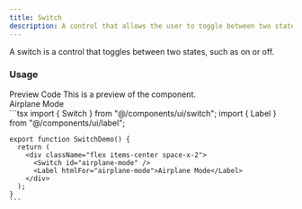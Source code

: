 ```yaml
---
title: Switch
description: A control that allows the user to toggle between two states.
---
```

<DocsBornHeader title="Switch" iconName="ToggleRight" />
A switch is a control that toggles between two states, such as on or off.

### Usage

<Tabs defaultValue="preview">
  <TabsList>
    <TabsTrigger value="preview">Preview</TabsTrigger>
    <TabsTrigger value="code">Code</TabsTrigger>
  </TabsList>
  <TabsContent value="preview">
    <Callout>This is a preview of the component.</Callout>
    <div className="flex items-center space-x-2">
      <Switch id="airplane-mode" />
      <Label htmlFor="airplane-mode">Airplane Mode</Label>
    </div>
  </TabsContent>
  <TabsContent value="code">
    ```tsx
    import { Switch } from "@/components/ui/switch";
    import { Label } from "@/components/ui/label";

    export function SwitchDemo() {
      return (
        <div className="flex items-center space-x-2">
          <Switch id="airplane-mode" />
          <Label htmlFor="airplane-mode">Airplane Mode</Label>
        </div>
      );
    }
    ```
  </TabsContent>
</Tabs>
